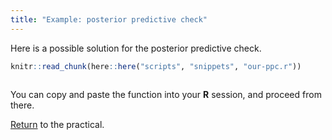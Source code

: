 ```yaml
---
title: "Example: posterior predictive check"
---
```


Here is a possible solution for the posterior predictive check.

```r
knitr::read_chunk(here::here("scripts", "snippets", "our-ppc.r"))
```

```r
```

You can copy and paste the function into your **R** session, and proceed from there.

[Return](mcmc_and_model_comparison.html#posterior-predictive-checks) to the practical.
